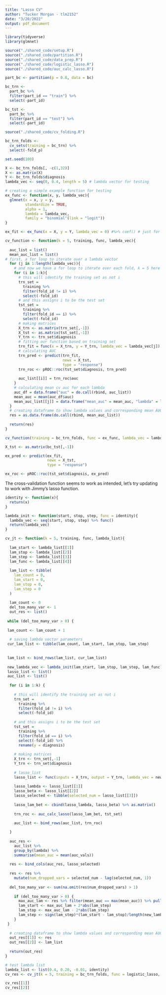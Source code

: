 ```yaml
---
title: "Lasso CV"
author: "Tucker Morgan - tlm2152"
date: "3/20/2022"
output: pdf_document
---
```


```r
library(tidyverse)
library(glmnet)
```

```r
source("./shared_code/setup.R")
source("./shared_code/partition.R")
source("./shared_code/data_prep.R")
source("./shared_code/logistic_lasso.R")
source("./shared_code/auc_calc_lasso.R")

part_bc <- partition(p = 0.8, data = bc)

bc_trn <- 
  part_bc %>% 
  filter(part_id == "train") %>% 
  select(-part_id)

bc_tst <- 
  part_bc %>% 
  filter(part_id == "test") %>% 
  select(-part_id)
```

```r
source("./shared_code/cv_folding.R")

bc_trn_folds <- 
  cv_sets(training = bc_trn) %>% 
  select(-fold_p)
```

```r
set.seed(100)

X <- bc_trn_folds[, -c(1,32)]
X <- as.matrix(X)
Y <- bc_trn_folds$diagnosis
lambda_vec <- seq(0, 0.4, length = 5) # lambda vector for testing

# creating a simple example function for testing
ex_func <- function(x, y, lambda_vec){
  glmnet(x = x, y = y,
         standardize = TRUE,
         alpha = 1,
         lambda = lambda_vec,
         family = "binomial"(link = "logit"))
}

ex_fit <- ex_func(x = X, y = Y, lambda_vec = 0) #%>% coef() # just for example, not stored

cv_function <- function(k = 5, training, func, lambda_vec){
  
  auc_list = list()
  mean_auc_list = list()
# first, a for loop to iterate over a lambda vector
  for (j in 1:length(lambda_vec)){
    # and now we have a for loop to iterate over each fold, k = 5 here
    for (i in 1:k){
      # this will identify the training set as not i
      trn_set = 
        training %>% 
        filter(fold_id != i) %>% 
        select(-fold_id)
      # and this assigns i to be the test set
      tst_set =
        training %>% 
        filter(fold_id == i) %>% 
        select(-fold_id)
      # making matrices
      X_trn <- as.matrix(trn_set[,-1])
      X_tst <- as.matrix(tst_set[,-1])
      Y_trn <- trn_set$diagnosis
      # fitting our function based on training set
      trn_fit = func(x = X_trn, y = Y_trn, lambda_vec = lambda_vec[j])
      # calculating AUC
      trn_pred <- predict(trn_fit,
                          newx = X_tst,
                          type = "response")
      trn_roc <- pROC::roc(tst_set$diagnosis, trn_pred)
      
      auc_list[[i]] = trn_roc$auc
    }
    # calculating mean cv auc for each lambda
    auc_df = data.frame("auc" = do.call(rbind, auc_list))
    mean_auc = mean(auc_df$auc)
    mean_auc_list[[j]] = data.frame("mean_auc" = mean_auc, "lambda" = lambda_vec[j])
  }
  # creating dataframe to show lambda values and corresponding mean AUC
  res = as.data.frame(do.call(rbind, mean_auc_list))
  
  return(res)
}

cv_function(training = bc_trn_folds, func = ex_func, lambda_vec = lambda_vec)
```

```r
X_tst <- as.matrix(bc_tst[,-1])

ex_pred <- predict(ex_fit,
                   newx = X_tst,
                   type = "response")

ex_roc <- pROC::roc(tst_set$diagnosis, ex_pred)
```

The cross-validation function seems to work as intended, let's try updating to work with Jimmy's lasso function.

```r

identity <- function(x){
  return(x)
}

lambda_init <- function(start, stop, step, func = identity){
  lambda_vec <- seq(start, stop, step) %>% func()
  return(lambda_vec)
}

cv_jt <- function(k = 5, training, func, lambda_list){
  
  lam_start <- lambda_list[[1]]
  lam_stop <- lambda_list[[2]]
  lam_step <- lambda_list[[3]]
  lam_func <- lambda_list[[4]]
  
  lam_list <- tibble(
    lam_count = 0,
    lam_start = 0,
    lam_stop = 0,
    lam_step = 0
  )
  
  lam_count <- 0
  del_too_many_var <- 1
  out_res <- list()
 
 while (del_too_many_var > 0) {
  
 lam_count <- lam_count + 1
 
  # saving lambda vector parameters
 cur_lam_list <- tibble(lam_count, lam_start, lam_stop, lam_step)
     
 
 lam_list <- bind_rows(lam_list, cur_lam_list) 
 
 new_lambda_vec <- lambda_init(lam_start, lam_stop, lam_step, lam_func)
 lasso_list <- list()
 auc_list <- list()
 
  for (i in 1:k) {
    
    # this will identify the training set as not i
    trn_set = 
      training %>% 
      filter(fold_id != i) %>% 
      select(-fold_id)
    
    # and this assigns i to be the test set
    tst_set =
      training %>% 
      filter(fold_id == i) %>% 
      select(-fold_id) %>%
      rename(y = diagnosis)
    
    # making matrices
    X_trn <- trn_set[,-1]
    Y_trn <- trn_set$diagnosis
    
    # lasso_list    
    lasso_list <- func(inputs = X_trn, output = Y_trn, lambda_vec = new_lambda_vec)
    
    lasso_lambda <- lasso_list[[1]]
    lasso_beta <- lasso_list[[2]]
    lasso_selected <- tibble(selected_num = lasso_list[[3]])
    
    lasso_lam_bet <- cbind(lasso_lambda, lasso_beta) %>% as.matrix()
    
    trn_roc <- auc_calc_lasso(lasso_lam_bet, tst_set)
    
    auc_list <- bind_rows(auc_list, trn_roc)

  }
    
  auc_res <- 
    auc_list %>% 
    group_by(lambda) %>%
    summarise(mean_auc = mean(auc_vals))
   
  res <- bind_cols(auc_res, lasso_selected)
  
  res <- res %>% 
    mutate(num_dropped_vars = selected_num - lag(selected_num, 1))
  
  del_too_many_var <- sum(na.omit(res$num_dropped_vars) > 1)
  
    if (del_too_many_var > 0) {
      max_auc_lam <- res %>% filter(mean_auc == max(mean_auc)) %>% pull(lambda)
      lam_start <- max_auc_lam + 2*abs(lam_step)
      lam_stop <- max_auc_lam - 2*abs(lam_step)
      lam_step <- sign(lam_step)*(lam_start - lam_stop)/length(new_lambda_vec)
    }  
 }
  
  # creating dataframe to show lambda values and corresponding mean AUC
  out_res[[1]] <- res
  out_res[[2]] <- lam_list
 
  return(out_res)
}

# test lambda list
lambda_list <- list(0.4, 0.20, -0.01, identity)
cv_res <- cv_jt(k = 5, training = bc_trn_folds, func = logistic_lasso, lambda_list = lambda_list)

cv_res[[1]]
cv_res[[2]]
```

